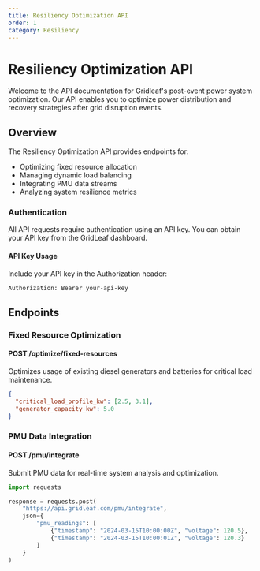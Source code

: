 ```yaml
---
title: Resiliency Optimization API
order: 1
category: Resiliency
---
```


# Resiliency Optimization API

Welcome to the API documentation for Gridleaf's post-event power system optimization. Our API enables you to optimize power distribution and recovery strategies after grid disruption events.

## Overview

The Resiliency Optimization API provides endpoints for:
- Optimizing fixed resource allocation
- Managing dynamic load balancing
- Integrating PMU data streams
- Analyzing system resilience metrics

### Authentication

All API requests require authentication using an API key. You can obtain your API key from the GridLeaf dashboard.

#### API Key Usage

Include your API key in the Authorization header:

```bash
Authorization: Bearer your-api-key
```

## Endpoints

### Fixed Resource Optimization

#### POST /optimize/fixed-resources

Optimizes usage of existing diesel generators and batteries for critical load maintenance.

```json
{
  "critical_load_profile_kw": [2.5, 3.1],
  "generator_capacity_kw": 5.0
}
```

### PMU Data Integration

#### POST /pmu/integrate

Submit PMU data for real-time system analysis and optimization.

```python
import requests

response = requests.post(
    "https://api.gridleaf.com/pmu/integrate",
    json={
        "pmu_readings": [
            {"timestamp": "2024-03-15T10:00:00Z", "voltage": 120.5},
            {"timestamp": "2024-03-15T10:00:01Z", "voltage": 120.3}
        ]
    }
)
```


